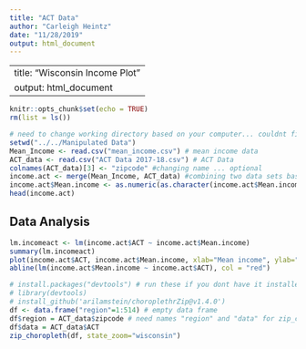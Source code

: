 ```yaml
---
title: "ACT Data"
author: "Carleigh Heintz"
date: "11/28/2019"
output: html_document
---
```


---
title: "Wisconsin Income Plot"
output: html_document
---
```r
knitr::opts_chunk$set(echo = TRUE)
rm(list = ls())
```


```r
# need to change working directory based on your computer... couldnt figure out how to generalize this
setwd("../../Manipulated Data")
Mean_Income <- read.csv("mean_income.csv") # mean income data
ACT_data <- read.csv("ACT Data 2017-18.csv") # ACT Data
colnames(ACT_data)[3] <- "zipcode" #changing name ... optional
income.act <- merge(Mean_Income, ACT_data) #combining two data sets based on zipcode
income.act$Mean.income <- as.numeric(as.character(income.act$Mean.income)) #converting from factor to numeric
head(income.act)
```

## Data Analysis
```r
lm.incomeact <- lm(income.act$ACT ~ income.act$Mean.income)
summary(lm.incomeact)
plot(income.act$ACT, income.act$Mean.income, xlab="Mean income", ylab="ACT Score")
abline(lm(income.act$Mean.income ~ income.act$ACT), col = "red")
```

```r
# install.packages("devtools") # run these if you dont have it installed
# library(devtools)
# install_github('arilamstein/choroplethrZip@v1.4.0')
df <- data.frame("region"=1:514) # empty data frame
df$region = ACT_data$zipcode # need names "region" and "data" for zip_chloropleth function
df$data = ACT_data$ACT
zip_choropleth(df, state_zoom="wisconsin")
```
